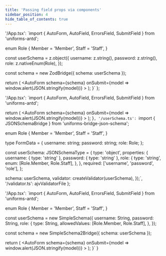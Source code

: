 ```yaml
---
title: 'Passing field props via components'
sidebar_position: 4
hide_table_of_contents: true
---
```



  '/App.tsx': `import { AutoForm, AutoField, ErrorsField, SubmitField } from 'uniforms-antd';

enum Role {
  Member = 'Member',
  Staff = 'Staff',
}

const userSchema = z.object({
  username: z.string(),
  password: z.string(),
  role: z.nativeEnum(Role),
});

const schema = new ZodBridge({ schema: userSchema });

  return (
    <AutoForm
      schema={schema}
      onSubmit={model => window.alert(JSON.stringify(model))}
    >
      <AutoField name="username" />
      <AutoField name="password" type="password" />
      <AutoField name="role" checkboxes />
      <ErrorsField />
      <SubmitField />
    </AutoForm>
  );
}`
};

  '/App.tsx': `import { AutoForm, AutoField, ErrorsField, SubmitField } from 'uniforms-antd';

  return (
    <AutoForm
      schema={schema}
      onSubmit={model => window.alert(JSON.stringify(model))}
    >
      <AutoField name="username" />
      <AutoField name="password" type="password" />
      <AutoField name="role" checkboxes />
      <ErrorsField />
      <SubmitField />
    </AutoForm>
  );
}`,
  '/userSchema.ts': `import { JSONSchemaBridge } from 'uniforms-bridge-json-schema';

enum Role {
  Member = 'Member',
  Staff = 'Staff',
}

type FormData = {
  username: string;
  password: string;
  role: Role;
};

const userSchema: JSONSchemaType<FormData> = {
  type: 'object',
  properties: {
    username: { type: 'string' },
    password: { type: 'string' },
    role: {
      type: 'string',
      enum: [Role.Member, Role.Staff],
    },
  },
  required: ['username', 'password', 'role'],
};

  schema: userSchema,
  validator: createValidator(userSchema),
});`,
  '/validator.ts': ajvValidatorFile
};

  '/App.tsx': `import { AutoForm, AutoField, ErrorsField, SubmitField } from 'uniforms-antd';

enum Role {
  Member = 'Member',
  Staff = 'Staff',
}

const userSchema = new SimpleSchema({
  username: String,
  password: String,
  role: {
    type: String,
    allowedValues: [Role.Member, Role.Staff],
  },
});

const schema = new SimpleSchema2Bridge({ schema: userSchema });

  return (
    <AutoForm
      schema={schema}
      onSubmit={model => window.alert(JSON.stringify(model))}
    >
      <AutoField name="username" />
      <AutoField name="password" type="password" />
      <AutoField name="role" checkboxes />
      <ErrorsField />
      <SubmitField />
    </AutoForm>
  );
}`
}

<Tabs>
  <TabItem value="zod" label="Zod" default>
   <CodeEditor bridge="zod" files={zodFiles} />
  </TabItem>
  <TabItem value="json-schema" label="JSON Schema">
    <CodeEditor bridge="json-schema" files={jsonSchemaFiles} />
  </TabItem>
  <TabItem value="simpl-schema" label="Simple Schema">
    <CodeEditor bridge="simpl-schema" files={simpleSchemaFiles} />
  </TabItem>
</Tabs>

